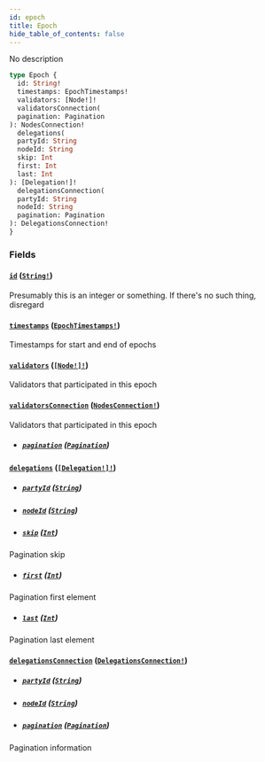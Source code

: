 ```yaml
---
id: epoch
title: Epoch
hide_table_of_contents: false
---
```



No description

```graphql
type Epoch {
  id: String!
  timestamps: EpochTimestamps!
  validators: [Node!]!
  validatorsConnection(
  pagination: Pagination
): NodesConnection!
  delegations(
  partyId: String
  nodeId: String
  skip: Int
  first: Int
  last: Int
): [Delegation!]!
  delegationsConnection(
  partyId: String
  nodeId: String
  pagination: Pagination
): DelegationsConnection!
}
```


### Fields

#### [`id`](#) ([`String!`](/docs/testnet/graphql/scalars/string))

Presumably this is an integer or something. If there's no such thing, disregard


#### [`timestamps`](#) ([`EpochTimestamps!`](/docs/testnet/graphql/objects/epoch-timestamps))

Timestamps for start and end of epochs


#### [`validators`](#) ([`[Node!]!`](/docs/testnet/graphql/objects/node))

Validators that participated in this epoch


#### [`validatorsConnection`](#) ([`NodesConnection!`](/docs/testnet/graphql/objects/nodes-connection))

Validators that participated in this epoch
- ##### [`pagination`](#) ([`Pagination`](/docs/testnet/graphql/inputs/pagination))




#### [`delegations`](#) ([`[Delegation!]!`](/docs/testnet/graphql/objects/delegation))


- ##### [`partyId`](#) ([`String`](/docs/testnet/graphql/scalars/string))




- ##### [`nodeId`](#) ([`String`](/docs/testnet/graphql/scalars/string))




- ##### [`skip`](#) ([`Int`](/docs/testnet/graphql/scalars/int))

Pagination skip


- ##### [`first`](#) ([`Int`](/docs/testnet/graphql/scalars/int))

Pagination first element


- ##### [`last`](#) ([`Int`](/docs/testnet/graphql/scalars/int))

Pagination last element


#### [`delegationsConnection`](#) ([`DelegationsConnection!`](/docs/testnet/graphql/objects/delegations-connection))


- ##### [`partyId`](#) ([`String`](/docs/testnet/graphql/scalars/string))




- ##### [`nodeId`](#) ([`String`](/docs/testnet/graphql/scalars/string))




- ##### [`pagination`](#) ([`Pagination`](/docs/testnet/graphql/inputs/pagination))

Pagination information




